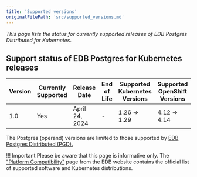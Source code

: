 ```yaml
---
title: 'Supported versions'
originalFilePath: 'src/supported_versions.md'
---
```


*This page lists the status for currently supported
releases of EDB Postgres Distributed for Kubernetes*.

## Support status of EDB Postgres for Kubernetes releases

| Version | Currently Supported | Release Date   | End of Life | Supported Kubernetes Versions | Supported OpenShift Versions | Supported Postgres versions |
| ------- | ------------------- | -------------- | ----------- | ----------------------------- | ---------------------------- | --------------------------- |
| 1.0     | Yes                 | April 24, 2024 | -           | 1.26 -> 1.29                  | 4.12 -> 4.14                 | 12 -> 16                    |

The Postgres (operand) versions are limited to those supported by
[EDB Postgres Distributed (PGD).](https://www.enterprisedb.com/docs/pgd/latest/)

!!! Important
    Please be aware that this page is informative only.
    The ["Platform Compatibility"](https://www.enterprisedb.com/product-compatibility#bdrk8s) page
    from the EDB website contains the official list of supported software and
    Kubernetes distributions.
